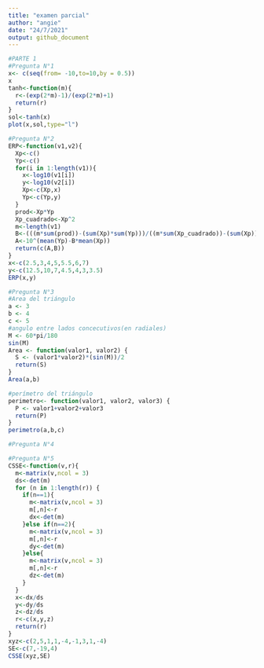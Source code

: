 ```yaml
---
title: "examen parcial"
author: "angie"
date: "24/7/2021"
output: github_document
---
```


```r
#PARTE 1
#Pregunta N°1
x<- c(seq(from= -10,to=10,by = 0.5))
x
tanh<-function(m){
  r<-(exp(2*m)-1)/(exp(2*m)+1)
  return(r)
}
sol<-tanh(x)
plot(x,sol,type="l")

#Pregunta N°2
ERP<-function(v1,v2){
  Xp<-c()
  Yp<-c()
  for(i in 1:length(v1)){
    x<-log10(v1[i])
    y<-log10(v2[i])
    Xp<-c(Xp,x)
    Yp<-c(Yp,y)
  }
  prod<-Xp*Yp
  Xp_cuadrado<-Xp^2
  m<-length(v1)
  B<-(((m*sum(prod))-(sum(Xp)*sum(Yp)))/((m*sum(Xp_cuadrado))-(sum(Xp))^2))
  A<-10^(mean(Yp)-B*mean(Xp))
  return(c(A,B))
}
x<-c(2.5,3,4,5,5.5,6,7)
y<-c(12.5,10,7,4.5,4,3,3.5)
ERP(x,y)

#Pregunta N°3
#Area del triángulo
a <- 3
b <- 4
c <- 5
#angulo entre lados concecutivos(en radiales)
M <- 60*pi/180
sin(M)
Area <- function(valor1, valor2) {
  S <- (valor1*valor2)*(sin(M))/2
  return(S)
}
Area(a,b)

#perímetro del triángulo
perimetro<- function(valor1, valor2, valor3) {
  P <- valor1+valor2+valor3
  return(P)
}
perimetro(a,b,c)

#Pregunta N°4

#Pregunta N°5
CSSE<-function(v,r){
  m<-matrix(v,ncol = 3)
  ds<-det(m)
  for (n in 1:length(r)) {
    if(n==1){
      m<-matrix(v,ncol = 3)
      m[,n]<-r
      dx<-det(m)
    }else if(n==2){
      m<-matrix(v,ncol = 3)
      m[,n]<-r
      dy<-det(m)
    }else{
      m<-matrix(v,ncol = 3)
      m[,n]<-r
      dz<-det(m)
    }
  }
  x<-dx/ds
  y<-dy/ds
  z<-dz/ds
  r<-c(x,y,z)
  return(r)
}
xyz<-c(2,5,1,1,-4,-1,3,1,-4)
SE<-c(7,-19,4)
CSSE(xyz,SE)



```

